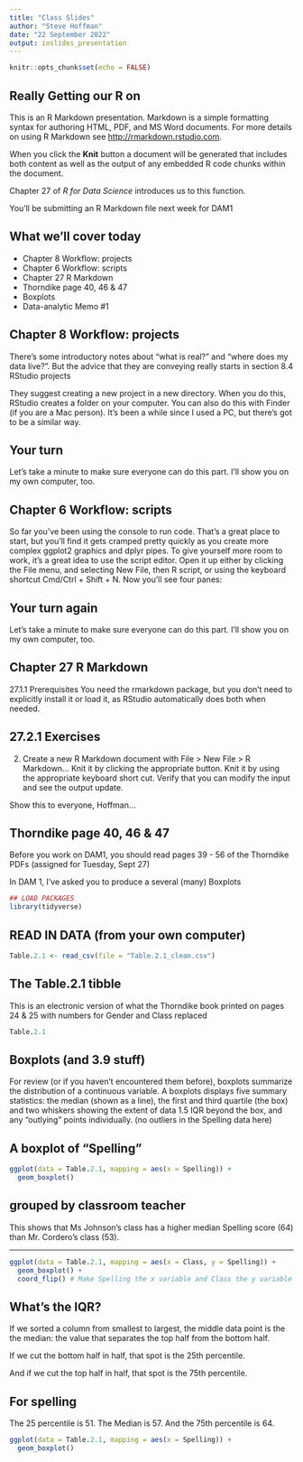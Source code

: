 ```yaml
---
title: "Class Slides"
author: "Steve Hoffman"
date: "22 September 2022"
output: ioslides_presentation
---
```


```r
knitr::opts_chunk$set(echo = FALSE)
```

## Really Getting our R on

This is an R Markdown presentation. Markdown is a simple formatting syntax for authoring HTML, PDF, and MS Word documents. For more details on using R Markdown see <http://rmarkdown.rstudio.com>.

When you click the **Knit** button a document will be generated that includes both content as well as the output of any embedded R code chunks within the document.

Chapter 27 of *R for Data Science* introduces us to this function.

You'll be submitting an R Markdown file next week for DAM1

## What we'll cover today

-   Chapter 8 Workflow: projects
-   Chapter 6 Workflow: scripts
-   Chapter 27 R Markdown
-   Thorndike page 40, 46 & 47
-   Boxplots
-   Data-analytic Memo #1

## Chapter 8 Workflow: projects

There's some introductory notes about "what is real?" and "where does my data live?". But the advice that they are conveying really starts in section 8.4 RStudio projects

They suggest creating a new project in a new directory. When you do this, RStudio creates a folder on your computer. You can also do this with Finder (if you are a Mac person). It's been a while since I used a PC, but there's got to be a similar way.

## Your turn

Let's take a minute to make sure everyone can do this part. I'll show you on my own computer, too.

## Chapter 6 Workflow: scripts

So far you've been using the console to run code. That's a great place to start, but you'll find it gets cramped pretty quickly as you create more complex ggplot2 graphics and dplyr pipes. To give yourself more room to work, it's a great idea to use the script editor. Open it up either by clicking the File menu, and selecting New File, then R script, or using the keyboard shortcut Cmd/Ctrl + Shift + N. Now you'll see four panes:

## Your turn again

Let's take a minute to make sure everyone can do this part. I'll show you on my own computer, too.

## Chapter 27 R Markdown

27.1.1 Prerequisites You need the rmarkdown package, but you don't need to explicitly install it or load it, as RStudio automatically does both when needed.

## 27.2.1 Exercises

2.  Create a new R Markdown document with File \> New File \> R Markdown... Knit it by clicking the appropriate button. Knit it by using the appropriate keyboard short cut. Verify that you can modify the input and see the output update.

Show this to everyone, Hoffman...

## Thorndike page 40, 46 & 47

Before you work on DAM1, you should read pages 39 - 56 of the Thorndike PDFs (assigned for Tuesday, Sept 27)

In DAM 1, I've asked you to produce a several (many) Boxplots

```r
## LOAD PACKAGES 
library(tidyverse)
```

## READ IN DATA (from your own computer)

```r
Table.2.1 <- read_csv(file = "Table.2.1_clean.csv") 
```

## The Table.2.1 tibble

This is an electronic version of what the Thorndike book printed on pages 24 & 25 with numbers for Gender and Class replaced

```r
Table.2.1
```

## Boxplots (and 3.9 stuff)

For review (or if you haven't encountered them before), boxplots summarize the distribution of a continuous variable. A boxplots displays five summary statistics: the median (shown as a line), the first and third quartile (the box) and two whiskers showing the extent of data 1.5 IQR beyond the box, and any "outlying" points individually. (no outliers in the Spelling data here)

## A boxplot of "Spelling" 

```r
ggplot(data = Table.2.1, mapping = aes(x = Spelling)) + 
  geom_boxplot() 
```

## grouped by classroom teacher 

This shows that Ms Johnson's class has a higher median Spelling score (64) than Mr. Cordero's class (53).

------------------------------------------------------------------------

```r
ggplot(data = Table.2.1, mapping = aes(x = Class, y = Spelling)) + 
  geom_boxplot() + 
  coord_flip() # Make Spelling the x variable and Class the y variable
```

## What's the IQR?

If we sorted a column from smallest to largest, the middle data point is the the median: the value that separates the top half from the bottom half. 

If we cut the bottom half in half, that spot is the 25th percentile. 

And if we cut the top half in half, that spot is the 75th percentile. 

## For spelling 
The 25 percentile is 51. The Median is 57. And the 75th percentile is 64.
```r
ggplot(data = Table.2.1, mapping = aes(x = Spelling)) + 
  geom_boxplot() 
```

